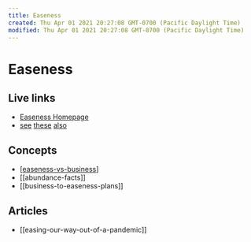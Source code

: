 ```yaml
---
title: Easeness
created: Thu Apr 01 2021 20:27:08 GMT-0700 (Pacific Daylight Time)
modified: Thu Apr 01 2021 20:27:08 GMT-0700 (Pacific Daylight Time)
---
```


# Easeness

## Live links

- [Easeness Homepage](https://easeness.business)
- [see](https://easeness.biz) [these](https://easiness.biz) [also](https://easiness.business)

## Concepts

- [[easeness-vs-business]]
- [[abundance-facts]]
- [[business-to-easeness-plans]]

## Articles

- [[easing-our-way-out-of-a-pandemic]]
<!-- - [[shake-it-easy-baby]] -->





[//begin]: # "Autogenerated link references for markdown compatibility"
[easeness-vs-business]: easeness-vs-business "Easeness vs. Business"
[//end]: # "Autogenerated link references"
